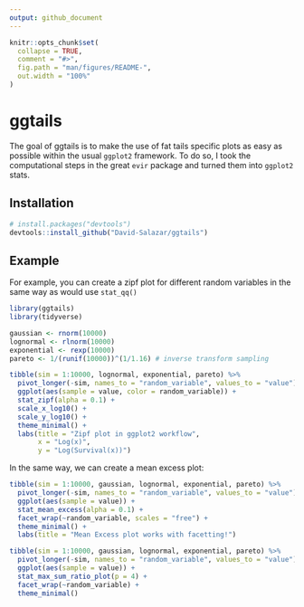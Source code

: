 ```yaml
---
output: github_document
---
```


<!-- README.md is generated from README.Rmd. Please edit that file -->

```r
knitr::opts_chunk$set(
  collapse = TRUE,
  comment = "#>",
  fig.path = "man/figures/README-",
  out.width = "100%"
)
```

# ggtails

<!-- badges: start -->
<!-- badges: end -->

The goal of ggtails is to make the use of fat tails specific plots as easy as possible within the usual `ggplot2` framework. To do so, I took the computational steps in the great `evir` package and turned them into `ggplot2` stats. 

## Installation

``` r
# install.packages("devtools")
devtools::install_github("David-Salazar/ggtails")
```
## Example

For example, you can create a zipf plot for different random variables in the same way as would use `stat_qq()`

```r
library(ggtails)
library(tidyverse)

gaussian <- rnorm(10000)
lognormal <- rlnorm(10000)
exponential <- rexp(10000)
pareto <- 1/(runif(10000))^(1/1.16) # inverse transform sampling

tibble(sim = 1:10000, lognormal, exponential, pareto) %>% 
  pivot_longer(-sim, names_to = "random_variable", values_to = "value") %>% 
  ggplot(aes(sample = value, color = random_variable)) +
  stat_zipf(alpha = 0.1) +
  scale_x_log10() +
  scale_y_log10() +
  theme_minimal() +
  labs(title = "Zipf plot in ggplot2 workflow",
       x = "Log(x)",
       y = "Log(Survival(x))")
```

In the same way, we can create a mean excess plot:

```r
tibble(sim = 1:10000, gaussian, lognormal, exponential, pareto) %>% 
  pivot_longer(-sim, names_to = "random_variable", values_to = "value") %>% 
  ggplot(aes(sample = value)) +
  stat_mean_excess(alpha = 0.1) +
  facet_wrap(~random_variable, scales = "free") +
  theme_minimal() +
  labs(title = "Mean Excess plot works with facetting!")
```

```r
tibble(sim = 1:10000, gaussian, lognormal, exponential, pareto) %>% 
  pivot_longer(-sim, names_to = "random_variable", values_to = "value") %>% 
  ggplot(aes(sample = value)) +
  stat_max_sum_ratio_plot(p = 4) +
  facet_wrap(~random_variable) +
  theme_minimal()
```

